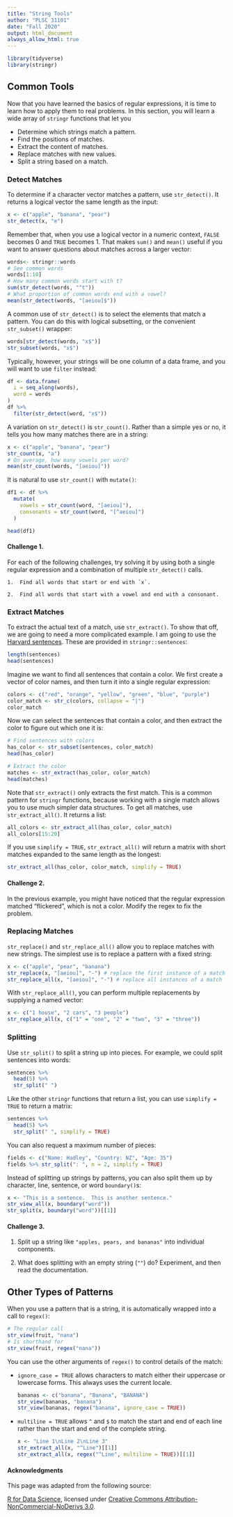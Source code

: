 ```yaml
---
title: "String Tools"
author: "PLSC 31101"
date: "Fall 2020"
output: html_document
always_allow_html: true
---
```


```r
library(tidyverse)
library(stringr)
```

## Common Tools

Now that you have learned the basics of regular expressions, it is time to learn how to apply them to real problems. In this section, you will learn a wide array of `stringr` functions that let you

* Determine which strings match a pattern.
* Find the positions of matches.
* Extract the content of matches.
* Replace matches with new values.
* Split a string based on a match.

### Detect Matches

To determine if a character vector matches a pattern, use `str_detect()`. It returns a logical vector the same length as the input:

```r
x <- c("apple", "banana", "pear")
str_detect(x, "e")
```

Remember that, when you use a logical vector in a numeric context, `FALSE` becomes 0 and `TRUE` becomes 1. That makes `sum()` and `mean()` useful if you want to answer questions about matches across a larger vector:

```r
words<- stringr::words
# See common words
words[1:10]
# How many common words start with t?
sum(str_detect(words, "^t"))
# What proportion of common words end with a vowel?
mean(str_detect(words, "[aeiou]$"))
```

A common use of `str_detect()` is to select the elements that match a pattern. You can do this with logical subsetting, or the convenient `str_subset()` wrapper:

```r
words[str_detect(words, "x$")]
str_subset(words, "x$")
```

Typically, however, your strings will be one column of a data frame, and you will want to use `filter` instead:

```r
df <- data.frame(
  i = seq_along(words),
  word = words
)
df %>% 
  filter(str_detect(word, "x$"))
```

A variation on `str_detect()` is `str_count()`. Rather than a simple yes or no, it tells you how many matches there are in a string:

```r
x <- c("apple", "banana", "pear")
str_count(x, "a")
# On average, how many vowels per word?
mean(str_count(words, "[aeiou]"))
```

It is natural to use `str_count()` with `mutate()`:

```r
df1 <- df %>% 
  mutate(
    vowels = str_count(word, "[aeiou]"),
    consonants = str_count(word, "[^aeiou]")
  )

head(df1)
```


#### Challenge 1. {-}

For each of the following challenges, try solving it by using both a single regular expression and a combination of multiple `str_detect()` calls.
    
    1.  Find all words that start or end with `x`.
    
    2.  Find all words that start with a vowel and end with a consonant.
    

### Extract Matches

To extract the actual text of a match, use `str_extract()`. To show that off, we are going to need a more complicated example. I am going to use the [Harvard sentences](https://en.wikipedia.org/wiki/Harvard_sentences). These are provided in `stringr::sentences`:

```r
length(sentences)
head(sentences)
```

Imagine we want to find all sentences that contain a color. We first create a vector of color names, and then turn it into a single regular expression:

```r
colors <- c("red", "orange", "yellow", "green", "blue", "purple")
color_match <- str_c(colors, collapse = "|")
color_match
```

Now we can select the sentences that contain a color, and then extract the color to figure out which one it is:

```r
# Find sentences with colors
has_color <- str_subset(sentences, color_match)
head(has_color)

# Extract the color
matches <- str_extract(has_color, color_match)
head(matches)
```

Note that `str_extract()` only extracts the first match. This is a common pattern for `stringr` functions, because working with a single match allows you to use much simpler data structures. To get all matches, use `str_extract_all()`. It returns a list:

```r
all_colors <- str_extract_all(has_color, color_match)
all_colors[15:20]
```

If you use `simplify = TRUE`, `str_extract_all()` will return a matrix with short matches expanded to the same length as the longest:

```r
str_extract_all(has_color, color_match, simplify = TRUE)
```

#### Challenge 2. {-}

In the previous example, you might have noticed that the regular expression matched "flickered", which is not a color. Modify the regex to fix the problem.

### Replacing Matches

`str_replace()` and `str_replace_all()` allow you to replace matches with new strings. The simplest use is to replace a pattern with a fixed string:

```r
x <- c("apple", "pear", "banana")
str_replace(x, "[aeiou]", "-") # replace the first instance of a match
str_replace_all(x, "[aeiou]", "-") # replace all instances of a match
```

With `str_replace_all()`, you can perform multiple replacements by supplying a named vector:

```r
x <- c("1 house", "2 cars", "3 people")
str_replace_all(x, c("1" = "one", "2" = "two", "3" = "three"))
```

### Splitting

Use `str_split()` to split a string up into pieces. For example, we could split sentences into words:

```r
sentences %>%
  head(5) %>% 
  str_split(" ")
```

Like the other `stringr` functions that return a list, you can use `simplify = TRUE` to return a matrix:

```r
sentences %>%
  head(5) %>% 
  str_split(" ", simplify = TRUE)
```

You can also request a maximum number of pieces:

```r
fields <- c("Name: Hadley", "Country: NZ", "Age: 35")
fields %>% str_split(": ", n = 2, simplify = TRUE)
```

Instead of splitting up strings by patterns, you can also split them up by character, line, sentence, or word `boundary()`s:

```r
x <- "This is a sentence.  This is another sentence."
str_view_all(x, boundary("word"))
str_split(x, boundary("word"))[[1]]
```

#### Challenge 3. {-}

  1.  Split up a string like `"apples, pears, and bananas"` into individual
      components.
      
  2.  What does splitting with an empty string (`""`) do? Experiment, and
      then read the documentation.


## Other Types of Patterns

When you use a pattern that is a string, it is automatically wrapped into a call to `regex()`:

```r
# The regular call
str_view(fruit, "nana")
# Is shorthand for
str_view(fruit, regex("nana"))
```

You can use the other arguments of `regex()` to control details of the match:

*   `ignore_case = TRUE` allows characters to match either their uppercase or 
    lowercase forms. This always uses the current locale.
    
    ```r
    bananas <- c("banana", "Banana", "BANANA")
    str_view(bananas, "banana")
    str_view(bananas, regex("banana", ignore_case = TRUE))
    ```
    
*   `multiline = TRUE` allows `^` and `$` to match the start and end of each
    line rather than the start and end of the complete string.
    
    ```r
    x <- "Line 1\nLine 2\nLine 3"
    str_extract_all(x, "^Line")[[1]]
    str_extract_all(x, regex("^Line", multiline = TRUE))[[1]]
    ```


#### Acknowledgments {-}

This page was adapted from the following source:

[R for Data Science](https://r4ds.had.co.nz), licensed under [Creative Commons Attribution-NonCommercial-NoDerivs 3.0](https://creativecommons.org/licenses/by-nc-nd/3.0/us/).
